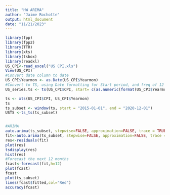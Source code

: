 ```yaml
---
title: "HW ARIMA"
author: "Jaime Rochotte"
output: html_document
date: "11/21/2023"
---
```

```r
library(fpp)
library(fpp2)
library(TTR)
library(xts) 
library(tsbox)
library(readxl)
US_CPI<-read_excel("US CPI.xls")
View(US_CPI)
#Convert date column to date
US_CPI$Yearmon <- as.Date(US_CPI$Yearmon)
#Convert to TS, using Date formatting for Start period, and freq of 12 to do periods monthly
US_series.ts <- ts(US_CPI$CPI, start= c(as.numeric(format(US_CPI$Yearmon[1],"%Y")), as.numeric(format(US_CPI$Yearmon[1], "%m"))), frequency = 12)

ts <- xts(US_CPI$CPI, US_CPI$Yearmon)                   
ts 
ts_subset <- window(ts, start = "2015-01-01", end = "2020-12-01")
USTS <-ts_ts(ts_subset)


#ARIMA
auto.arima(ts_subset, stepwise=FALSE, approximation=FALSE, trace = TRUE)
fit<-auto.arima(ts_subset, stepwise=FALSE, approximation=FALSE, trace = TRUE)
res<-residuals(fit)
plot(res)
tsdisplay(res)
hist(res)
#Forecast the next 12 months
fcast<-forecast(fit,h=12) 
plot(fcast)
fcast
plot(ts_subset)
lines(fcast$fitted,col="Red")
accuracy(fcast)
```
